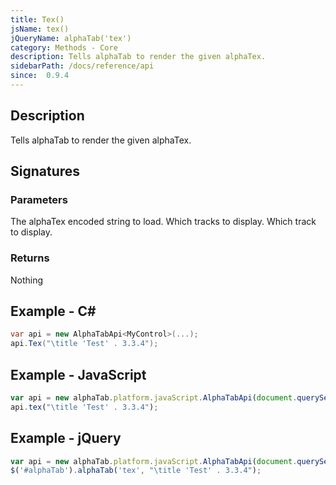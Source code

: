 ```yaml
---
title: Tex()
jsName: tex()
jQueryName: alphaTab('tex')
category: Methods - Core
description: Tells alphaTab to render the given alphaTex.
sidebarPath: /docs/reference/api
since:  0.9.4
---
```



## Description
Tells alphaTab to render the given alphaTex.

## Signatures

<TypeTable>
    <TypeRow type="net" name="void Tex(string tex)" />
    <TypeRow type="net" name="void Tex(string tex, int[] tracks)" />
    <TypeRow type="js" name="function tex(tex)" />
    <TypeRow type="js" name="function tex(tex, tracks)" />
    <TypeRow type="jquery" name="alphaTab('tex', tex)" />
    <TypeRow type="jquery" name="alphaTab('tex', tex, tracks)" />
</TypeTable>

### Parameters

<ParameterTable>
    <ParameterRow platform="all" name="tex" type="string">
        The alphaTex encoded string to load.
    </ParameterRow>
    <ParameterRow platform="all" name="tracks" type="int[]">
        Which tracks to display.
    </ParameterRow>
    <ParameterRow platform="all" name="tracks" type="int">
        Which track to display.
    </ParameterRow>
</ParameterTable>

### Returns
Nothing

## Example - C#

```csharp
var api = new AlphaTabApi<MyControl>(...);
api.Tex("\title 'Test' . 3.3.4");
```

## Example - JavaScript

```js
var api = new alphaTab.platform.javaScript.AlphaTabApi(document.querySelector('#alphaTab'));
api.tex("\title 'Test' . 3.3.4");
```

## Example - jQuery

```js
var api = new alphaTab.platform.javaScript.AlphaTabApi(document.querySelector('#alphaTab'));
$('#alphaTab').alphaTab('tex', "\title 'Test' . 3.3.4");
```